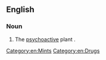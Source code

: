 ==English==
===Noun===
{{en-noun|-|head=[[diviner]][['s]] [[sage]]}}

# The [[psychoactive]] plant {{taxlink|Salvia divinorum|species|noshow=1}}.

[[Category:en:Mints]]
[[Category:en:Drugs]]
